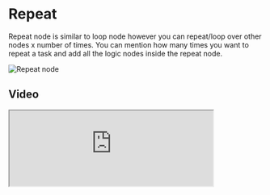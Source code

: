 # Repeat


Repeat node is similar to loop node however you can repeat/loop over other nodes x number of times. You can mention how
many times you want to repeat a task and add all the logic nodes inside the repeat node.

<Image src={repeat} alt='Repeat node' width={1200} />

## Video

<iframe
  className='aspect-video w-full'
  src='https://www.youtube.com/embed/cKNcVRfPI30?si=seDNV8fX7-2YTaPu'
  allow='accelerometer; autoplay; clipboard-write; encrypted-media; gyroscope; picture-in-picture;
    allowfullscreen'
  width='80%'
/>
